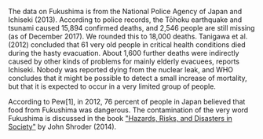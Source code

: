 
The data on Fukushima is from the National Police Agency of Japan and Ichiseki (2013). According to police records, the Tōhoku earthquake and tsunami caused 15,894 confirmed deaths, and 2,546 people are still missing (as of December 2017). We rounded this to 18,000 deaths. Tanigawa et al. (2012) concluded that 61 very old people in critical health conditions died during the hasty evacuation. About 1,600 further deaths were indirectly caused by other kinds of problems for mainly elderly evacuees, reports Ichiseki. Nobody was reported dying from the nuclear leak, and WHO concludes that it might be possible to detect a small increase of mortality, but that it is expected to occur in a very limited group of people.

According to Pew[1], in 2012, 76 percent of people in Japan believed that food from Fukushima was dangerous. The contamination of the very word Fukushima is discussed in the book ["Hazards, Risks, and Disasters in Society"](https://www.elsevier.com/books/hazards-risks-and-disasters-in-society/shroder/978-0-12-396451-9) by John Shroder (2014).
